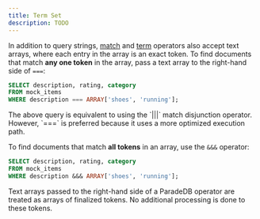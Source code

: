 ```yaml
---
title: Term Set
description: TODO
---
```


In addition to query strings, [match](/v2/full-text/match) and [term](/v2/full-text/term) operators also accept text arrays,
where each entry in the array is an exact token. To find documents that match **any one token** in the array, pass a text array to the right-hand side of `===`:

```sql
SELECT description, rating, category
FROM mock_items
WHERE description === ARRAY['shoes', 'running'];
```

<Note>
  The above query is equivalent to using the `|||` match disjunction operator.
  However, `===` is preferred because it uses a more optimized execution path.
</Note>

To find documents that match **all tokens** in an array, use the `&&&` operator:

```sql
SELECT description, rating, category
FROM mock_items
WHERE description &&& ARRAY['shoes', 'running'];
```

<Note>
  Text arrays passed to the right-hand side of a ParadeDB operator are treated
  as arrays of finalized tokens. No additional processing is done to these
  tokens.
</Note>
